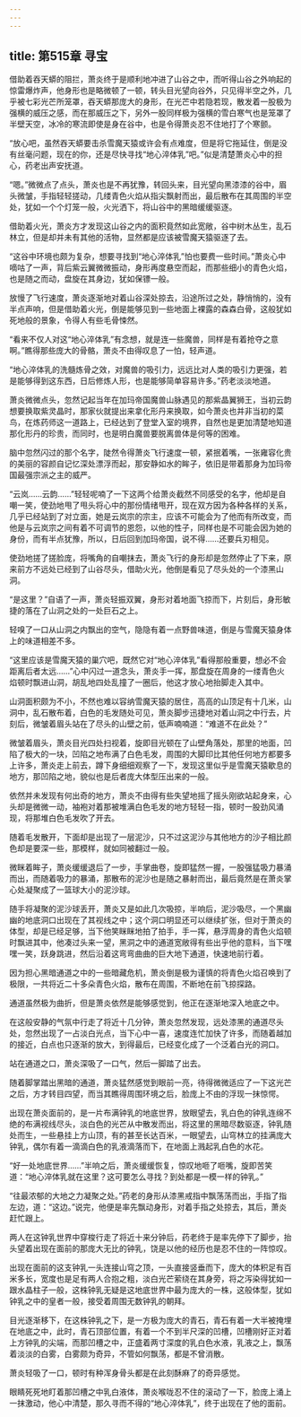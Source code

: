 ```yaml
---
---
---
```

title: 第515章 寻宝
---



借助着吞天蟒的阻拦，萧炎终于是顺利地冲进了山谷之中，而听得山谷之外响起的惊雷爆炸声，他身形也是略微顿了一顿，转头目光望向谷外，只见得半空之外，几乎被七彩光芒所笼罩，吞天蟒那庞大的身形，在光芒中若隐若现，散发着一股极为强横的威压之感，而在那威压之下，另外一股同样极为强横的雪白寒气也是笼罩了半壁天空，冰冷的寒流即使是身在谷中，也是令得萧炎忍不住地打了个寒颤。

“放心吧，虽然吞天蟒要击杀雪魔天猿或许会有点难度，但是将它拖延住，倒是没有丝毫问题，现在的你，还是尽快寻找“地心淬体乳”吧。”似是清楚萧炎心中的担心，药老出声安抚道。

“嗯。”微微点了点头，萧炎也是不再犹豫，转回头来，目光望向黑漆漆的谷中，眉头微皱，手指轻轻搓动，几缕青色火焰从指尖飘射而出，最后散布在其周围的半空处，犹如一个个灯笼一般，火光洒下，将山谷中的黑暗缓缓驱逐。

借助着火光，萧炎方才发现这山谷之内的面积竟然如此宽敞，谷中树木丛生，乱石林立，但是却并未有其他的活物，显然都是应该被雪魔天猿驱逐了去。

“这谷中环境也颇为复杂，想要寻找到“地心淬体乳”怕也要费一些时间。”萧炎心中嘀咕了一声，背后紫云翼微微振动，身形再度悬空而起，而那些细小的青色火焰，也是随之而动，盘旋在其身边，犹如保镖一般。

放慢了飞行速度，萧炎逐渐地对着山谷深处掠去，沿途所过之处，静悄悄的，没有半点声响，但是借助着火光，倒是能够见到一些地面上裸露的森森白骨，这般犹如死地般的景象，令得人有些毛骨悚然。

“看来不仅人对这“地心淬体乳”有念想，就是连一些魔兽，同样是有着抢夺之意啊。”瞧得那些庞大的骨骼，萧炎不由得叹息了一怕，轻声道。

“地心淬体乳的洗髓炼骨之效，对魔兽的吸引力，远远比对人类的吸引力更强，若是能够得到这东西，日后修炼人形，也是能够简单容易许多。”药老淡淡地道。

萧炎微微点头，忽然记起当年在加玛帝国魔兽山脉遇见的那紫晶翼狮王，当初云韵想要换取紫灵晶时，那家伙就提出来拿化形丹来换取，如今萧炎也并非当初的菜鸟，在炼药师这一道路上，已经达到了登堂入室的境界，自然也是更加清楚地知道那化形丹的珍贵，而同时，也是明白魔兽要脱离兽体是何等的困难。

脑中忽然闪过的那个名字，陡然令得萧炎飞行速度一顿，紧抿着嘴，一张雍容化贵的美丽的容颜自记忆深处漂浮而起，那安静如水的眸子，依旧是带着那身为加玛帝国最强宗派之主的威严。

“云岚……云韵……”轻轻呢喃了一下这两个给萧炎截然不同感受的名字，他却是自嘲一笑，使劲地甩了甩头将心中的那份情绪甩开，现在双方因为各种各样的关系，几乎已经站到了对立面，她是云岚宗的宗主，应该不可能会为了他而有所改变，而他是与云岚宗之间有着不可调节的恩怨，以他的性子，同样也是不可能会因为她的身份，而有半点犹豫，所以，日后回到加玛帝国，说不得……还要兵刃相见。

使劲地搓了搓脸庞，将嘴角的自嘲抹去，萧炎飞行的身形却是忽然停止了下来，原来前方不远处已经到了山谷尽头，借助火光，他倒是看见了尽头处的一个漆黑山洞。

“是这里？”自语了一声，萧炎轻振双翼，身形对着地面飞掠而下，片刻后，身形敏捷的落在了山洞之处的一处巨石之上。

轻嗅了一口从山洞之内飘出的空气，隐隐有着一点野兽味道，倒是与雪魔天猿身体上的味道相差不多。

“这里应该是雪魔天猿的巢穴吧，既然它对“地心淬体乳”看得那般重要，想必不会距离后者太远……”心中闪过一道念头，萧炎手一挥，那盘旋在周身的一缕青色火焰顿时飘进山洞，胡乱地四处乱撞了一圈后，他这才放心地抬脚走入其中。

山洞面积颇为不小，不然也难以容纳雪魔天猿的居住，高高的山顶足有十几米，山洞中，乱石散布着，白色的毛发随处可见，萧炎脚步迅捷地对着山洞之中行去，片刻后，微皱着眉头站在了尽头的山壁之前，低声喃喃道：“难道不在此处？”

微皱着眉头，萧炎目光四处扫视着，旋即目光顿在了山壁角落处，那里的地面，凹陷了极大的一块，凹陷之地布满了白色毛发，周围的大脚印比其他任何地方都要多上许多，萧炎走上前去，蹲下身细细观察了一下，发现这里似乎是雪魔天猿歇息的地方，那凹陷之地，貌似也是后者庞大体型压出来的一般。

依然并未发现有何出奇的地方，萧炎不由得有些失望地摇了摇头刚欲站起身来，心头却是微微一动，袖袍对着那被堆满白色毛发的地方轻轻一指，顿时一股劲风涌现，将那堆白色毛发吹了开去。

随着毛发散开，下面却是出现了一层泥沙，只不过这泥沙与其他地方的沙子相比颜色却是要深一些，那模样，就如同被翻过一般。

微眯着眸子，萧炎缓缓退后了一步，手掌曲卷，旋即猛然一握，一股强猛吸力暴涌而出，而随着吸力的暴涌，那散布的泥沙也是随之暴射而出，最后竟然是在萧炎掌心处凝聚成了一篮球大小的泥沙球。

随手将凝聚的泥沙球丢开，萧炎又是如此几次吸掠，半响后，泥沙吸尽，一个黑幽幽的地底洞口出现在了其视线之中；这个洞口明显还可以继续扩张，但对于萧炎的体型，却是已经足够，当下他笑眯眯地拍了拍手，手一挥，悬浮周身的青色火焰顿时飘进其中，他凑过头来一望，黑洞之中的通道宽敞得有些出乎他的意料，当下嘿嘿一笑，跃身跳进，然后沿着这弯弯曲曲的巨大地下通道，快速地前行着。

因为担心黑暗通道之中的一些暗藏危机，萧炎倒是极为谨慎的将青色火焰召唤到了极限，一共将近二十多朵青色火焰，散布在周围，不断地在前飞掠探路。

通道虽然极为曲折，但是萧炎依然是能够感觉到，他正在逐渐地深入地底之中。

在这般安静的气氛中行走了将近十几分钟，萧炎忽然发现，远处漆黑的通道尽头处，忽然出现了一占淡白光点，当下心中一喜，速度连忙加快了许多，而随着越加的接近，白点也只逐渐的放大，到得最后，已经变化成了一个泛着白光的洞口。

站在通道之口，萧炎深吸了一口气，然后一脚踏了出去。

随着脚掌踏出黑暗的通道，萧炎猛然感觉到眼前一亮，待得微微适应了一下这光芒之后，方才转目四望，而当其瞧得周围环境之后，脸庞上不由的浮现一抹惊愕。

出现在萧炎面前的，是一片布满钟乳的地底世界，放眼望去，乳白色的钟乳连绵不绝的布满视线尽头，淡白色的光芒从中散发而出，将这里的黑暗尽数驱逐，钟乳随处而生，一些悬挂上方山顶，有的甚至长达百米，一眼望去，山穹林立的挂满庞大钟乳，偶尔有着一滴滴白色的乳液滴落而下，在地面上溅起乳白色的水花。

“好一处地底世界……”半响之后，萧炎缓缓恢复，惊叹地咂了咂嘴，旋即苦笑道：“地心淬体乳就在这里？这可要怎么寻找？到处都是一模一样的钟乳。”

“往最浓郁的大地之力凝聚之处。”药老的身形从漆黑戒指中飘荡荡而出，手指了指左边，道：“这边。”说完，他便是率先飘动身形，对着手指之处掠去，其后，萧炎赶忙跟上。

两人在这钟乳世界中穿梭行走了将近十来分钟后，药老终于是率先停下了脚步，抬头望着出现在面前的那庞大无比的钟乳，饶是以他的经历也是忍不住的一阵惊叹。

出现在面前的这支钟乳一头连接山穹之顶，一头直接竖垂而下，庞大的体积足有百米多长，宽度也是足有两人合抱之粗，淡白光芒萦绕在其身旁，将之泻染得犹如一跟水晶柱子一般，这株钟乳无疑是这地底世界中最为庞大的一株，这般体型，犹如钟乳之中的皇者一般，接受着周围无数钟乳的朝拜。

目光逐渐移下，在这株钟乳之下，是一方极为庞大的青石，青石有着一大半被掩埋在地底之中，此时，青石顶部位置，有着一个不到半尺深的凹槽，凹槽刚好正对着上方钟乳的尖端，而那凹槽之中，正盛着两寸深度的乳白色水液，乳液之上，飘荡着淡淡的白雾，白雾颇为奇异，不管如何飘荡，都是不曾消散。

萧炎轻吸了一口，顿时有种浑身骨头都是在此刻酥麻了的奇异感觉。

眼睛死死地盯着那凹槽之中乳白液体，萧炎喉咙忍不住的滚动了一下，脸庞上涌上一抹激动，他心中清楚，那久寻而不得的“地心淬体乳”，终于出现在了他的面前。